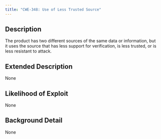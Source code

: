 ```yaml
---
title: "CWE-348: Use of Less Trusted Source"
---
```


## Description
The product has two different sources of the same data or information, but it uses the source that has less support for verification, is less trusted, or is less resistant to attack.

## Extended Description
None

## Likelihood of Exploit
None

## Background Detail
None
        
